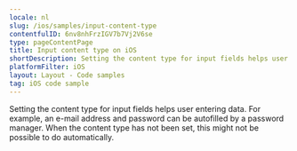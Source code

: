 ```yaml
---
locale: nl
slug: /ios/samples/input-content-type
contentfulID: 6nv8nhFrzIGV7b7Vj2V6se
type: pageContentPage
title: Input content type on iOS
shortDescription: Setting the content type for input fields helps user entering data.
platformFilter: iOS
layout: Layout - Code samples
tag: iOS code sample
---
```


Setting the content type for input fields helps user entering data. For example, an e-mail address and password can be autofilled by a password manager. When the content type has not been set, this might not be possible to do automatically.

<CodeSample id="input-content-type" locale="nl" platform="ios"/>